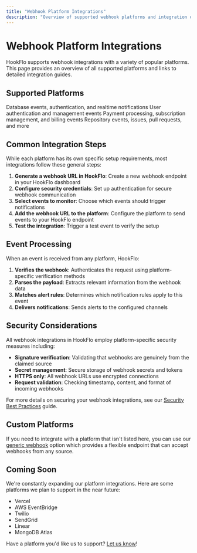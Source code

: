 ```yaml
---
title: "Webhook Platform Integrations"
description: "Overview of supported webhook platforms and integration options"
---
```


# Webhook Platform Integrations

HookFlo supports webhook integrations with a variety of popular platforms. This page provides an overview of all supported platforms and links to detailed integration guides.

## Supported Platforms

<CardGroup cols={2}>
  <Card
    title="Supabase"
    icon="database"
    href="/webhook-platforms/supabase"
  >
    Database events, authentication, and realtime notifications
  </Card>
  <Card
    title="Clerk"
    icon="user"
    href="/webhook-platforms/clerk"
  >
    User authentication and management events
  </Card>
  <Card
    title="Stripe"
    icon="credit-card"
    href="/webhook-platforms/stripe"
  >
    Payment processing, subscription management, and billing events
  </Card>
  <Card
    title="GitHub"
    icon="github"
    href="/webhook-platforms/github"
  >
    Repository events, issues, pull requests, and more
  </Card>
</CardGroup>

## Common Integration Steps

While each platform has its own specific setup requirements, most integrations follow these general steps:

1. **Generate a webhook URL in HookFlo**: Create a new webhook endpoint in your HookFlo dashboard
2. **Configure security credentials**: Set up authentication for secure webhook communication
3. **Select events to monitor**: Choose which events should trigger notifications
4. **Add the webhook URL to the platform**: Configure the platform to send events to your HookFlo endpoint
5. **Test the integration**: Trigger a test event to verify the setup

## Event Processing

When an event is received from any platform, HookFlo:

1. **Verifies the webhook**: Authenticates the request using platform-specific verification methods
2. **Parses the payload**: Extracts relevant information from the webhook data
3. **Matches alert rules**: Determines which notification rules apply to this event
4. **Delivers notifications**: Sends alerts to the configured channels

## Security Considerations

All webhook integrations in HookFlo employ platform-specific security measures including:

- **Signature verification**: Validating that webhooks are genuinely from the claimed source
- **Secret management**: Secure storage of webhook secrets and tokens
- **HTTPS only**: All webhook URLs use encrypted connections
- **Request validation**: Checking timestamp, content, and format of incoming webhooks

For more details on securing your webhook integrations, see our [Security Best Practices](/security/best-practices) guide.

## Custom Platforms

If you need to integrate with a platform that isn't listed here, you can use our [generic webhook](/webhook-platforms/generic) option which provides a flexible endpoint that can accept webhooks from any source.

## Coming Soon

We're constantly expanding our platform integrations. Here are some platforms we plan to support in the near future:

- Vercel
- AWS EventBridge
- Twilio
- SendGrid
- Linear
- MongoDB Atlas

Have a platform you'd like us to support? [Let us know](mailto:support@hookflo.dev)!
